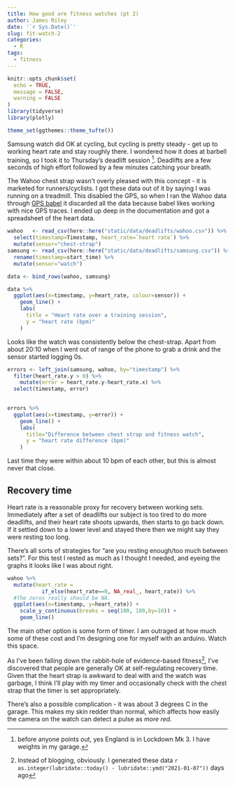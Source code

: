 ```yaml
---
title: How good are fitness watches (pt 2)
author: James Riley
date: '`r Sys.Date()`'
slug: fit-watch-2
categories:
  - R
tags:
  - fitness
---
```


```r
knitr::opts_chunk$set(
  echo = TRUE,
  message = FALSE,
  warning = FALSE
)
library(tidyverse)
library(plotly)

theme_set(ggthemes::theme_tufte())
```

Samsung watch did OK at cycling, but cycling is pretty steady - get up to working heart rate and stay roughly there. I wondered how it does at barbell training, so I took it to Thursday's deadlift session [^1]. Deadlifts are a few seconds of high effort followed by a few minutes catching your breath. 

[^1]: before anyone points out, yes England is in Lockdown Mk 3. I have weights in my garage.


The Wahoo chest strap wasn't overly pleased with this concept - it is marketed for runners/cyclists. I got these data out of it by saying I was running on a treadmill. This disabled the GPS, so when I ran the Wahoo data through [GPS babel](http://www.gpsbabel.org/) it discarded all the data because babel likes working with nice GPS traces. I ended up deep in the documentation and got a spreadsheet of the heart data. 

```r

wahoo   <- read_csv(here::here("static/data/deadlifts/wahoo.csv")) %>% 
  select(timestamp=Timestamp, heart_rate=`heart rate`) %>% 
  mutate(sensor="chest-strap")
samsung <- read_csv(here::here("static/data/deadlifts/samsung.csv")) %>% 
  rename(timestamp=start_time) %>% 
  mutate(sensor="watch")

data <- bind_rows(wahoo, samsung)

data %>% 
  ggplot(aes(x=timestamp, y=heart_rate, colour=sensor)) +
    geom_line() + 
    labs(
      title = "Heart rate over a training session",
      y = "heart rate (bpm)"
    )
```

Looks like the watch was consistently below the chest-strap. Apart from about 20:10 when I went out of range of the phone to grab a drink and the sensor started logging 0s. 

```r
errors <- left_join(samsung, wahoo, by="timestamp") %>% 
  filter(heart_rate.y > 0) %>% 
    mutate(error = heart_rate.y-heart_rate.x) %>% 
  select(timestamp, error)
    

errors %>% 
  ggplot(aes(x=timestamp, y=error)) + 
    geom_line() + 
    labs(
      title="Difference between chest strap and fitness watch",
      y = "heart rate difference (bpm)"
    )
```

Last time they were within about 10 bpm of each other, but this is almost never that close.

## Recovery time

Heart rate is a reasonable proxy for recovery between working sets. Immediately after a set of deadlifts our subject is too tired to do more deadlifts, and their heart rate shoots upwards, then starts to go back down. If it settled down to a lower level and stayed there then we might say they were resting too long. 

There's all sorts of strategies for "are you resting enough/too much between sets?". For this test I rested as much as I thought I needed, and eyeing the graphs it looks like I was about right. 

```r
wahoo %>% 
  mutate(heart_rate = 
           if_else(heart_rate==0, NA_real_, heart_rate)) %>% 
  #The zeros really should be NA. 
  ggplot(aes(x=timestamp, y=heart_rate)) +
    scale_y_continuous(breaks = seq(100, 180,by=10)) +
    geom_line()
```


The main other option is some form of timer. I am outraged at how much some of these cost and I'm designing one for myself with an arduino. Watch this space. 

As I've been falling down the rabbit-hole of evidence-based fitness[^2], I've discovered that people are generally OK at self-regulating recovery time. Given that the heart strap is awkward to deal with and the watch was garbage, I think I'll play with my timer and occasionally check with the chest strap that the timer is set appropriately. 

There's also a possible complication - it was about 3 degrees C in the garage. This makes my skin redder than normal, which affects how easily the camera on the watch can detect a pulse as *more red*.  

[^2]: Instead of blogging, obviously. I generated these data `r as.integer(lubridate::today() - lubridate::ymd("2021-01-07"))` days ago